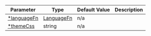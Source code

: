 
| Parameter                         | Type                                                                                          | Default Value | Description           |
| --------------------------------- | --------------------------------------------------------------------------------------------- | ------------- | --------------------- |
| [\*languageFn](/props/languageFn) | [LanguageFn](https://github.com/highlightjs/highlight.js/blob/11-stable/types/index.d.ts#L77) | n/a           | <ContentLanguageFn /> |
| [\*themeCss](/props/themeCss)     | string                                                                                        | n/a           | <ContentThemeCss />   |
